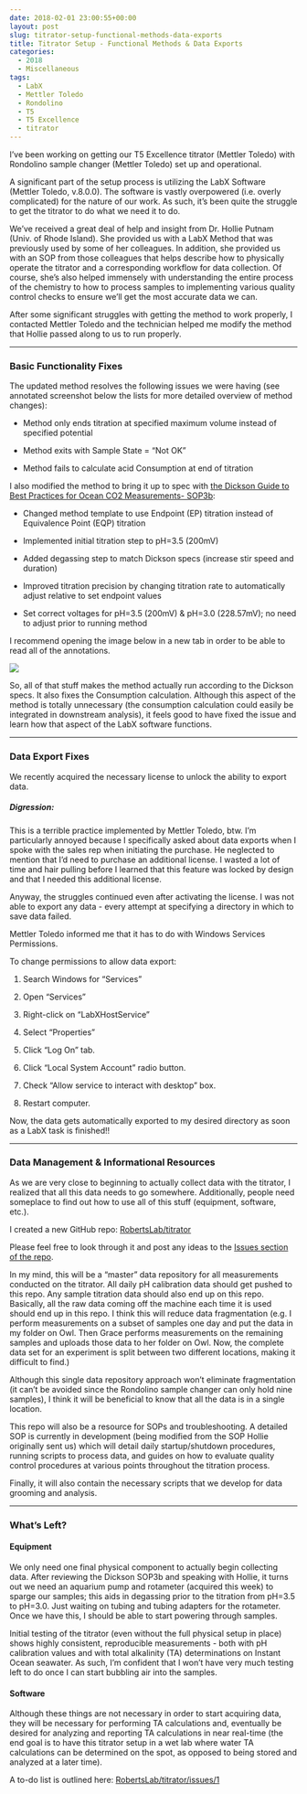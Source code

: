 ```yaml
---
date: 2018-02-01 23:00:55+00:00
layout: post
slug: titrator-setup-functional-methods-data-exports
title: Titrator Setup - Functional Methods & Data Exports
categories:
  - 2018
  - Miscellaneous
tags:
  - LabX
  - Mettler Toledo
  - Rondolino
  - T5
  - T5 Excellence
  - titrator
---
```


I've been working on getting our T5 Excellence titrator (Mettler Toledo) with Rondolino sample changer (Mettler Toledo) set up and operational.

A significant part of the setup process is utilizing the LabX Software (Mettler Toledo, v.8.0.0). The software is vastly overpowered (i.e. overly complicated) for the nature of our work. As such, it's been quite the struggle to get the titrator to do what we need it to do.

We've received a great deal of help and insight from Dr. Hollie Putnam (Univ. of Rhode Island). She provided us with a LabX Method that was previously used by some of her colleagues. In addition, she provided us with an SOP from those colleagues that helps describe how to physically operate the titrator and a corresponding workflow for data collection. Of course, she's also helped immensely with understanding the entire process of the chemistry to how to process samples to implementing various quality control checks to ensure we'll get the most accurate data we can.

After some significant struggles with getting the method to work properly, I contacted Mettler Toledo and the technician helped me modify the method that Hollie passed along to us to run properly.



* * *





### Basic Functionality Fixes



The updated method resolves the following issues we were having (see annotated screenshot below the lists for more detailed overview of method changes):





  * Method only ends titration at specified maximum volume instead of specified potential


  * Method exits with Sample State = "Not OK"


  * Method fails to calculate acid Consumption at end of titration



I also modified the method to bring it up to spec with [the Dickson Guide to Best Practices for Ocean CO2 Measurements- SOP3b](https://github.com/RobertsLab/titrator/blob/master/protocols/Dickson_Guide_to_Best_Practices_for_Ocean_CO2_Measurements_2007.pdf):





  * Changed method template to use Endpoint (EP) titration instead of Equivalence Point (EQP) titration


  * Implemented initial titration step to pH=3.5 (200mV)


  * Added degassing step to match Dickson specs (increase stir speed and duration)


  * Improved titration precision by changing titration rate to automatically adjust relative to set endpoint values


  * Set correct voltages for pH=3.5 (200mV) & pH=3.0 (228.57mV); no need to adjust prior to running method



I recommend opening the image below in a new tab in order to be able to read all of the annotations.

![](https://owl.fish.washington.edu/Athaliana/20180201_labx_method_comparison_01.png)

So, all of that stuff makes the method actually run according to the Dickson specs. It also fixes the Consumption calculation. Although this aspect of the method is totally unnecessary (the consumption calculation could easily be integrated in downstream analysis), it feels good to have fixed the issue and learn how that aspect of the LabX software functions.



* * *





### Data Export Fixes



We recently acquired the necessary license to unlock the ability to export data.



##### Digression:



This is a terrible practice implemented by Mettler Toledo, btw. I'm particularly annoyed because I specifically asked about data exports when I spoke with the sales rep when initiating the purchase. He neglected to mention that I'd need to purchase an additional license. I wasted a lot of time and hair pulling before I learned that this feature was locked by design and that I needed this additional license.

Anyway, the struggles continued even after activating the license. I was not able to export any data - every attempt at specifying a directory in which to save data failed.

Mettler Toledo informed me that it has to do with Windows Services Permissions.

To change permissions to allow data export:





  1. Search Windows for "Services"


  2. Open "Services"


  3. Right-click on "LabXHostService"


  4. Select "Properties"


  5. Click "Log On" tab.


  6. Click "Local System Account" radio button.


  7. Check "Allow service to interact with desktop" box.


  8. Restart computer.



Now, the data gets automatically exported to my desired directory as soon as a LabX task is finished!!



* * *





### Data Management & Informational Resources



As we are very close to beginning to actually collect data with the titrator, I realized that all this data needs to go somewhere. Additionally, people need someplace to find out how to use all of this stuff (equipment, software, etc.).

I created a new GitHub repo: [RobertsLab/titrator](https://github.com/RobertsLab/titrator)

Please feel free to look through it and post any ideas to the [Issues section of the repo](https://github.com/RobertsLab/titrator/issues).

In my mind, this will be a "master" data repository for all measurements conducted on the titrator. All daily pH calibration data should get pushed to this repo. Any sample titration data should also end up on this repo. Basically, all the raw data coming off the machine each time it is used should end up in this repo. I think this will reduce data fragmentation (e.g. I perform measurements on a subset of samples one day and put the data in my folder on Owl. Then Grace performs measurements on the remaining samples and uploads those data to her folder on Owl. Now, the complete data set for an experiment is split between two different locations, making it difficult to find.)

Although this single data repository approach won't eliminate fragmentation (it can't be avoided since the Rondolino sample changer can only hold nine samples), I think it will be beneficial to know that all the data is in a single location.

This repo will also be a resource for SOPs and troubleshooting. A detailed SOP is currently in development (being modified from the SOP Hollie originally sent us) which will detail daily startup/shutdown procedures, running scripts to process data, and guides on how to evaluate quality control procedures at various points throughout the titration process.

Finally, it will also contain the necessary scripts that we develop for data grooming and analysis.



* * *





### What's Left?





#### Equipment



We only need one final physical component to actually begin collecting data. After reviewing the Dickson SOP3b and speaking with Hollie, it turns out we need an aquarium pump and rotameter (acquired this week) to sparge our samples; this aids in degassing prior to the titration from pH=3.5 to pH=3.0. Just waiting on tubing and tubing adapters for the rotameter. Once we have this, I should be able to start powering through samples.

Initial testing of the titrator (even without the full physical setup in place) shows highly consistent, reproducible measurements - both with pH calibration values and with total alkalinity (TA) determinations on Instant Ocean seawater. As such, I'm confident that I won't have very much testing left to do once I can start bubbling air into the samples.



#### Software



Although these things are not necessary in order to start acquiring data, they will be necessary for performing TA calculations and, eventually be desired for analyzing and reporting TA calculations in near real-time (the end goal is to have this titrator setup in a wet lab where water TA calculations can be determined on the spot, as opposed to being stored and analyzed at a later time).

A to-do list is outlined here: [RobertsLab/titrator/issues/1](https://github.com/RobertsLab/titrator/issues/1)
